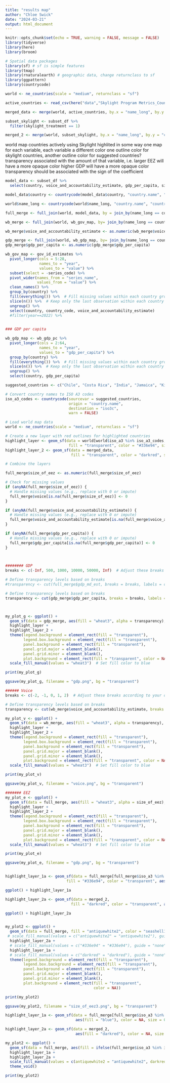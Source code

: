 ```yaml
---
title: "results map"
author: "Chloe Swick"
date: "2024-03-21"
output: html_document
---
```


```r
knitr::opts_chunk$set(echo = TRUE, warning = FALSE, message = FALSE)
library(tidyverse)
library(here)
library(broom)

# Spatial data packages
library(sf) # sf is simple features 
library(tmap)
library(rnaturalearth) # geographic data, change returnclass to sf 
library(ggpattern)
library(countrycode)
```

```r
world <- ne_countries(scale = "medium", returnclass = "sf")

active_countries <- read_csv(here("data","Skylight Program Metrics_Countries_Table.csv"))

merged_data <- merge(world, active_countries, by.x = "name_long", by.y = "Country")

subset_skylight <- subset_df %>% 
  filter(skylight_treatment == 1)

merged_2 <- merge(world, subset_skylight, by.x = "name_long", by.y = "country")
```


world map 
countries actively using Skylight highlited in some way 
one map for each variable, each variable a different color 
one outline color for skylight countries, another outline color for suggested countries?
transparency associated with the amount of that variable, i.e. larger EEZ will have a more opaque color 
higher GDP will have a more opaque color 
transparency should be associated with the sign of the coefficient 

```r
model_data <- subset_df %>% 
  select(country, voice_and_accountability_estimate, gdp_per_capita, size_of_eez)

model_data$country <- countrycode(model_data$country, "country.name", "country.name")

world$name_long <- countrycode(world$name_long, "country.name", "country.name")

full_merge <- full_join(world, model_data, by = join_by(name_long == country))

wb_merge <- full_join(world, wb_gov_map, by= join_by(name_long == country))

wb_merge$voice_and_accountability_estimate <- as.numeric(wb_merge$voice_and_accountability_estimate)

gdp_merge <- full_join(world, wb_gdp_map, by= join_by(name_long == country))
gdp_merge$gdp_per_capita <- as.numeric(gdp_merge$gdp_per_capita)
```


```r
wb_gov_map <- gov_id_estimates %>%
  pivot_longer(cols = 5:28,
               names_to = "year", 
               values_to = "value") %>% 
  subset(select = -series_code) %>% 
  pivot_wider(names_from = "series_name",
              values_from = "value") %>% 
  clean_names() %>% 
  group_by(country) %>%
  fill(everything()) %>%  # Fill missing values within each country group
  slice(n()) %>%  # Keep only the last observation within each country group
  ungroup() %>%
  select(country, country_code, voice_and_accountability_estimate)
  #filter(year==2022) %>% 
 
```

```r
### GDP per capita

wb_gdp_map <- wb_gdp_pc %>% 
  pivot_longer(cols = 2:64,
               names_to = "year", 
               values_to = "gdp_per_capita") %>% 
  group_by(country) %>%
  fill(everything()) %>%  # Fill missing values within each country group
  slice(n()) %>%  # Keep only the last observation within each country group
  ungroup() %>%
  select(country, gdp_per_capita)
```

```r
suggested_countries <- c("Chile", "Costa Rica", "India", "Jamaica", "Kiribati", "Marshall Islands", "Mozambique", "Palau", "Senegal", "Seychelles", "Solomon Islands", "South Africa", "Tuvalu")

# Convert country names to ISO A3 codes
iso_a3_codes <- countrycode(sourcevar = suggested_countries,
                            origin = "country.name",
                            destination = "iso3c",
                            warn = FALSE)

# Load world map data
world <- ne_countries(scale = "medium", returnclass = "sf")

# Create a new layer with red outlines for highlighted countries
highlight_layer <- geom_sf(data = world[world$iso_a3 %in% iso_a3_codes, ], 
                            fill = "transparent", color = "#336e94", size = 1)
highlight_layer_2 <- geom_sf(data = merged_data, 
                             fill = "transparent", color = "darkred", size = 1)

# Combine the layers

full_merge$size_of_eez <- as.numeric(full_merge$size_of_eez)

# Check for missing values
if (anyNA(full_merge$size_of_eez)) {
  # Handle missing values (e.g., replace with 0 or impute)
  full_merge$voice[is.na(full_merge$size_of_eez)] <- 0
}

if (anyNA(full_merge$voice_and_accountability_estimate)) {
  # Handle missing values (e.g., replace with 0 or impute)
  full_merge$voice_and_accountability_estimate[is.na(full_merge$voice_and_accountability_estimate)] <- 0
}

if (anyNA(full_merge$gdp_per_capita)) {
  # Handle missing values (e.g., replace with 0 or impute)
  full_merge$gdp_per_capita[is.na(full_merge$gdp_per_capita)] <- 0
}

 

######## GDP 
breaks <- c(-Inf, 500, 1000, 10000, 50000, Inf)  # Adjust these breaks according to your data

# Define transparency levels based on breaks
#transparency <- cut(full_merge$gdp_md_est, breaks = breaks, labels = c(0.0, 0.2, 0.5, 0.7, 0.9))

# Define transparency levels based on breaks
transparency <- cut(gdp_merge$gdp_per_capita, breaks = breaks, labels = c(0.2, 0.4, 0.6, .7, 1.0))



my_plot_g <- ggplot() +
  geom_sf(data = gdp_merge, aes(fill = "wheat3", alpha = transparency), color = "seashell1") +
  highlight_layer +
  highlight_layer_2 +
  theme(legend.background = element_rect(fill = "transparent"), 
        legend.box.background = element_rect(fill = "transparent"), 
        panel.background = element_rect(fill = "transparent"), 
        panel.grid.major = element_blank(), 
        panel.grid.minor = element_blank(), 
        plot.background = element_rect(fill = "transparent", color = NA)) +
  scale_fill_manual(values = "wheat3")  # Set fill color to blue

print(my_plot_g)

ggsave(my_plot_g, filename = "gdp.png", bg = "transparent")

###### Voice 
breaks <- c(-2, -1, 0, 1, 2)  # Adjust these breaks according to your data

# Define transparency levels based on breaks
transparency <- cut(wb_merge$voice_and_accountability_estimate, breaks = breaks, labels = c(0.0, 0.3, 0.6, 0.9))

my_plot_v <- ggplot() +
  geom_sf(data = wb_merge, aes(fill = "wheat3", alpha = transparency), color = "seashell1") +
  highlight_layer +
  highlight_layer_2 +
  theme(legend.background = element_rect(fill = "transparent"), 
        legend.box.background = element_rect(fill = "transparent"), 
        panel.background = element_rect(fill = "transparent"), 
        panel.grid.major = element_blank(), 
        panel.grid.minor = element_blank(), 
        plot.background = element_rect(fill = "transparent", color = NA)) +
  scale_fill_manual(values = "wheat3")  # Set fill color to blue

print(my_plot_v)

ggsave(my_plot_v, filename = "voice.png", bg = "transparent")

####### EEZ
my_plot_e <- ggplot() +
  geom_sf(data = full_merge, aes(fill = "wheat3", alpha = size_of_eez), color = "seashell1") +
  highlight_layer +
  highlight_layer_2 +
  theme(legend.background = element_rect(fill = "transparent"), 
        legend.box.background = element_rect(fill = "transparent"), 
        panel.background = element_rect(fill = "transparent"), 
        panel.grid.major = element_blank(), 
        panel.grid.minor = element_blank(), 
        plot.background = element_rect(fill = "transparent", color = NA)) +
  scale_fill_manual(values = "wheat3")  # Set fill color to blue

print(my_plot_e)

ggsave(my_plot_e, filename = "gdp.png", bg = "transparent")



```

```r

highlight_layer_1a <- geom_sf(data = full_merge[full_merge$iso_a3 %in% iso_a3_codes, ], 
                           fill = "#336e94", color = "transparent", aes(alpha = size_of_eez))

ggplot() + highlight_layer_1a

highlight_layer_2a <- geom_sf(data = merged_2, 
                             fill = "darkred", color = "transparent", aes(alpha = size_of_eez, size = 1))

ggplot() + highlight_layer_2a


my_plot2 <- ggplot() +
  geom_sf(data = full_merge, fill = "antiquewhite2", color = "seashell1", aes(alpha = size_of_eez)) +
 # scale_fill_manual(values = c("antiquewhite2" = "antiquewhite2"), guide = "none") +
  highlight_layer_2a +
  # scale_fill_manual(values = c("#336e94" = "#336e94"), guide = "none") +
  highlight_layer_1a +
  # scale_fill_manual(values = c("darkred" = "darkred"), guide = "none") +
  theme(legend.background = element_rect(fill = "transparent"), 
        legend.box.background = element_rect(fill = "transparent"), 
        panel.background = element_rect(fill = "transparent"), 
        panel.grid.major = element_blank(), 
        panel.grid.minor = element_blank(), 
        plot.background = element_rect(fill = "transparent", 
                                       color = NA)) 

print(my_plot2)

ggsave(my_plot2, filename = "size_of_eez3.png", bg = "transparent")

```



```r
highlight_layer_1a <- geom_sf(data = full_merge[full_merge$iso_a3 %in% iso_a3_codes, ], 
                               aes(fill = "blue"), color = NA, size = 0)

highlight_layer_2a <- geom_sf(data = merged_2, 
                               aes(fill = "darkred"), color = NA, size = 0)

my_plot2 <- ggplot() +
  geom_sf(data = full_merge, aes(fill = ifelse(full_merge$iso_a3 %in% iso_a3_codes, NA, "antiquewhite2")), color = NA, size = 0) +
  highlight_layer_1a +
  highlight_layer_2a +
  scale_fill_manual(values = c(antiquewhite2 = "antiquewhite2", darkred = "darkred", blue = "blue")) +
  theme_void()

print(my_plot2)

```















